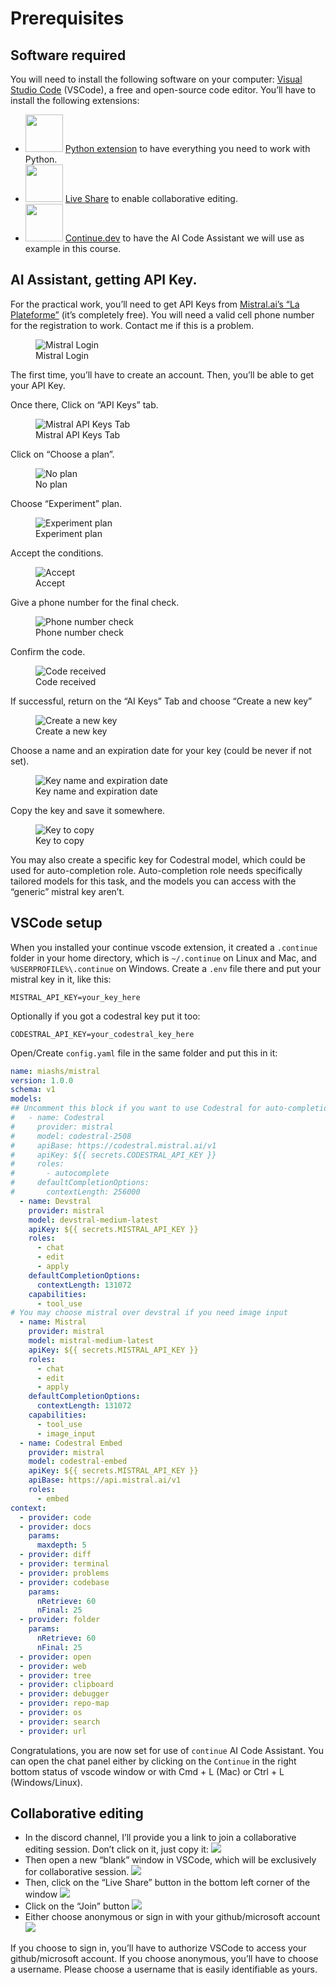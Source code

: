 # Prerequisites

## Software required

You will need to install the following software on your computer:
[Visual Studio Code](https://code.visualstudio.com/) (VSCode), a free and open-source code editor. You’ll have to install the following extensions:

- ![](images/python-ext.png){ width=60 } [Python extension](https://marketplace.visualstudio.com/items?itemName=ms-python.python) to have everything you need to work with Python.
- ![](images/liveshare-ext.png){ width=60 } [Live Share](https://marketplace.visualstudio.com/items?itemName=MS-vsliveshare.vsliveshare) to enable collaborative editing.
- ![](images/continue-ext.svg){ width=60 } [Continue.dev](https://marketplace.visualstudio.com/items?itemName=Continue.continue) to have the AI Code Assistant we will use as example in this course.

## AI Assistant, getting API Key.

For the practical work, you’ll need to get API Keys from [Mistral.ai’s "La Plateforme"](https://console.mistral.ai/home) (it’s completely free). You will need a valid cell phone number for the registration to work. Contact me if this is a problem.

![Mistral Login](../images/mistral-login.png)

The first time, you’ll have to create an account. Then, you’ll be able to get your API Key.

Once there, Click on "API Keys" tab.

![Mistral API Keys Tab](images/mistral-apikey-tab.png)

Click on "Choose a plan".

![No plan](images/mistral-no-plan.png)

Choose "Experiment" plan.

![Experiment plan](images/mistral-free-plan.png)

Accept the conditions.

![Accept](images/mistral-accept-conditions.png)

Give a phone number for the final check.

![Phone number check](images/mistral-register-phone.png)

Confirm the code.

![Code received](images/mistral-phone-confirm.png)

If successful, return on the "AI Keys" Tab and choose "Create a new key"

![Create a new key](images/mistral-create-key.png)

Choose a name and an expiration date for your key (could be never if not set).

![Key name and expiration date](images/mistral-name-date-key.png)

Copy the key and save it somewhere.

![Key to copy](images/mistral-key-tocopy.png)

::: {.callout-tip}
You may also create a specific key for Codestral model, which could be used for auto-completion role. Auto-completion role needs specifically tailored models for this task, and the models you can access with the "generic" mistral key aren’t.
:::

## VSCode setup

When you installed your continue vscode extension, it created a `.continue` folder in your home directory, which is `~/.continue` on Linux and Mac, and `%USERPROFILE%\.continue` on Windows. Create a `.env` file there and put your mistral key in it, like this:

```
MISTRAL_API_KEY=your_key_here
```

Optionally if you got a codestral key put it too:

```
CODESTRAL_API_KEY=your_codestral_key_here
```

Open/Create `config.yaml` file in the same folder and put this in it:

```yaml
name: miashs/mistral
version: 1.0.0
schema: v1
models:
## Uncomment this block if you want to use Codestral for auto-completion, needs a specific key
#   - name: Codestral
#     provider: mistral
#     model: codestral-2508
#     apiBase: https://codestral.mistral.ai/v1
#     apiKey: ${{ secrets.CODESTRAL_API_KEY }}
#     roles:
#       - autocomplete
#     defaultCompletionOptions:
#       contextLength: 256000
  - name: Devstral
    provider: mistral
    model: devstral-medium-latest
    apiKey: ${{ secrets.MISTRAL_API_KEY }}
    roles:
      - chat
      - edit
      - apply
    defaultCompletionOptions:
      contextLength: 131072
    capabilities:
      - tool_use
# You may choose mistral over devstral if you need image input
  - name: Mistral
    provider: mistral
    model: mistral-medium-latest
    apiKey: ${{ secrets.MISTRAL_API_KEY }}
    roles:
      - chat
      - edit
      - apply
    defaultCompletionOptions:
      contextLength: 131072
    capabilities:
      - tool_use
      - image_input
  - name: Codestral Embed
    provider: mistral
    model: codestral-embed
    apiKey: ${{ secrets.MISTRAL_API_KEY }}
    apiBase: https://api.mistral.ai/v1
    roles:
      - embed
context:
  - provider: code
  - provider: docs
    params:
      maxdepth: 5
  - provider: diff
  - provider: terminal
  - provider: problems
  - provider: codebase
    params:
      nRetrieve: 60
      nFinal: 25
  - provider: folder
    params:
      nRetrieve: 60
      nFinal: 25
  - provider: open
  - provider: web
  - provider: tree
  - provider: clipboard
  - provider: debugger
  - provider: repo-map
  - provider: os
  - provider: search
  - provider: url
```

Congratulations, you are now set for use of `continue` AI Code Assistant. You can open the chat panel either by clicking on the `Continue` in the right bottom status of vscode window or with Cmd + L (Mac) or Ctrl + L (Windows/Linux).


## Collaborative editing

- In the discord channel, I’ll provide you a link to join a collaborative editing session. Don’t click on it, just copy it: ![](images/liveshare-link.png)
- Then open a new “blank” window in VSCode, which will be exclusively for collaborative session. ![](images/blank-vsode.png)
- Then, click on the “Live Share” button in the bottom left corner of the window ![](images/liveshare-button.png)
- Click on the “Join” button ![](images/liveshare-join.png)
- Either choose anonymous or sign in with your github/microsoft account ![](images/anon-or-signin.png)

:::{.callout-note title="Anonymous Guest Name"}
If you choose to sign in, you’ll have to authorize VSCode to access your github/microsoft account. If you choose anonymous, you’ll have to choose a username. Please choose a username that is easily identifiable as yours.
:::
